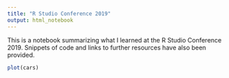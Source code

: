 ```yaml
---
title: "R Studio Conference 2019"
output: html_notebook
---
```


This is a notebook summarizing what I learned at the R Studio Conference 2019. Snippets of code and links to further resources have also been provided. 

```r
plot(cars)
```

